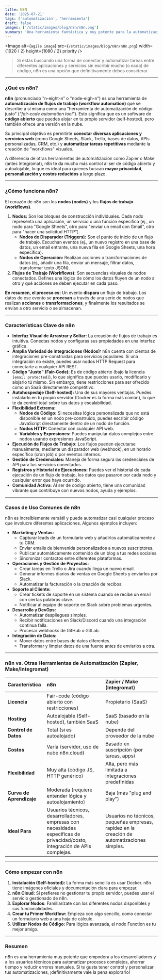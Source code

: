 ```yaml
---
title: N8N
date: '2025-07-21'
tags: ['automatización', 'herramienta']
draft: false
images: ['/static/images/blog/n8n/n8n.png']
summary: 'Una herramienta fantástica y muy potente para la automatización de flujos de trabajo'
---
```


<Image
  alt={`agile image`}
  src={`/static/images/blog/n8n/n8n.png`}
  width={1920 / 2}
  height={1080 / 2}
  priority
/>

>Si estás buscando una forma de conectar y automatizar tareas entre diferentes aplicaciones y servicios sin escribir mucho (o nada) de código, n8n es una opción que definitivamente debes considerar.

---

### ¿Qué es n8n?

**n8n** (pronunciado "n-eight-n" o "node-eigh-n") es una herramienta de **automatización de flujos de trabajo (workflow automation)** que se describe a sí misma como una "herramienta de automatización de código justo" (*"fair-code automation tool"*). Esto significa que es un software de **código abierto** que puedes alojar en tu propio servidor (self-hosted), pero también ofrece una versión en la nube.

Su principal objetivo es permitirte **conectar diversas aplicaciones y servicios web** (como Google Sheets, Slack, Trello, bases de datos, APIs personalizadas, CRM, etc.) y **automatizar tareas repetitivas** mediante la creación de "workflows" visuales.

A diferencia de otras herramientas de automatización como Zapier o Make (antes Integromat), n8n te da mucho más control al ser de código abierto y autoalojable, lo que es ideal para quienes buscan **mayor privacidad, personalización y costos reducidos** a largo plazo.

---

### ¿Cómo funciona n8n?

El corazón de n8n son los **nodos (nodes)** y los **flujos de trabajo (workflows)**.

1.  **Nodos:** Son los bloques de construcción individuales. Cada nodo representa una aplicación, un servicio o una función específica (ej., un nodo para "Google Sheets", otro para "enviar un email con Gmail", otro para "hacer una solicitud HTTP").
    * **Nodos de Disparador (Triggers):** Son el punto de inicio de un flujo de trabajo. Escuchan eventos (ej., un nuevo registro en una base de datos, un email entrante, una nueva fila en Google Sheets, una hora específica).
    * **Nodos de Operación:** Realizan acciones o transformaciones de datos (ej., añadir una fila, enviar un mensaje, filtrar datos, transformar texto JSON).
2.  **Flujos de Trabajo (Workflows):** Son secuencias visuales de nodos conectados. Defines una lógica de cómo los datos fluyen de un nodo a otro y qué acciones se deben ejecutar en cada paso.

**En resumen, el proceso es:**
Un evento **dispara** un flujo de trabajo. Los datos de ese evento se **procesan** a través de una serie de nodos que realizan **acciones** o **transformaciones**, y finalmente los resultados se envían a otro servicio o se almacenan.

---

### Características Clave de n8n

* **Interfaz Visual de Arrastrar y Soltar:** La creación de flujos de trabajo es intuitiva. Conectas nodos y configuras sus propiedades en una interfaz gráfica.
* **Amplia Variedad de Integraciones (Nodos):** n8n cuenta con cientos de integraciones pre-construidas para servicios populares. Si una integración no existe, puedes usar nodos HTTP Request para conectarte a cualquier API REST.
* **Código "Justo" (Fair-Code):** Es de código abierto (bajo la licencia `[email protected]`), lo que significa que puedes usarlo, modificarlo y alojarlo tú mismo. Sin embargo, tiene restricciones para ser ofrecido como un SaaS directamente competitivo.
* **Autohospedaje (Self-hosted):** Una de sus mayores ventajas. Puedes instalarlo en tu propio servidor (Docker es la forma más común), lo que te da control total sobre tus datos y escalabilidad.
* **Flexibilidad Extrema:**
    * **Nodos de Código:** Si necesitas lógica personalizada que no está disponible en un nodo pre-construido, puedes escribir código JavaScript directamente dentro de un nodo de función.
    * **Nodos HTTP:** Conectar con cualquier API web.
    * **Variables y Expresiones:** Puedes manipular datos complejos entre nodos usando expresiones JavaScript.
* **Ejecución de Flujos de Trabajo:** Los flujos pueden ejecutarse manualmente, mediante un disparador web (webhook), en un horario específico (cron job) o por eventos internos.
* **Gestión de Credenciales:** Maneja de forma segura las credenciales de API para tus servicios conectados.
* **Registros y Historial de Ejecuciones:** Puedes ver el historial de cada ejecución de un flujo de trabajo, los datos que pasaron por cada nodo y cualquier error que haya ocurrido.
* **Comunidad Activa:** Al ser de código abierto, tiene una comunidad vibrante que contribuye con nuevos nodos, ayuda y ejemplos.

---

### Casos de Uso Comunes de n8n

n8n es increíblemente versátil y puede automatizar casi cualquier proceso que involucre diferentes aplicaciones. Algunos ejemplos incluyen:

* **Marketing y Ventas:**
    * Capturar leads de un formulario web y añadirlos automáticamente a tu CRM.
    * Enviar emails de bienvenida personalizados a nuevos suscriptores.
    * Publicar automáticamente contenido de un blog a tus redes sociales.
    * Sincronizar contactos entre diferentes plataformas.
* **Operaciones y Gestión de Proyectos:**
    * Crear tareas en Trello o Jira cuando llega un nuevo email.
    * Generar informes diarios de ventas en Google Sheets y enviarlos por Slack.
    * Automatizar la facturación o la creación de recibos.
* **Soporte al Cliente:**
    * Crear tickets de soporte en un sistema cuando se recibe un email con ciertas palabras clave.
    * Notificar al equipo de soporte en Slack sobre problemas urgentes.
* **Desarrollo y DevOps:**
    * Automatizar despliegues simples.
    * Recibir notificaciones en Slack/Discord cuando una integración continua falla.
    * Procesar webhooks de GitHub o GitLab.
* **Integración de Datos:**
    * Mover datos entre bases de datos diferentes.
    * Transformar y limpiar datos de una fuente antes de enviarlos a otra.

---

### n8n vs. Otras Herramientas de Automatización (Zapier, Make/Integromat)

| Característica        | n8n                                      | Zapier / Make (Integromat)                     |
| :-------------------- | :--------------------------------------- | :--------------------------------------------- |
| **Licencia** | Fair-code (código abierto con restricciones) | Propietario (SaaS)                             |
| **Hosting** | Autoalojable (Self-hosted), también SaaS | SaaS (basado en la nube)                       |
| **Control de Datos** | Total (si es autoalojado)                | Depende del proveedor de la nube               |
| **Costos** | Varía (servidor, uso de nube n8n.cloud)  | Basado en suscripción (por tareas, apps)      |
| **Flexibilidad** | Muy alta (código JS, HTTP genérico)     | Alta, pero más limitada a integraciones predefinidas |
| **Curva de Aprendizaje**| Moderada (requiere entender lógica y autoalojamiento) | Baja (más "plug and play")                     |
| **Ideal Para** | Usuarios técnicos, desarrolladores, empresas con necesidades específicas de privacidad/costo, integración de APIs complejas. | Usuarios no técnicos, pequeñas empresas, rapidez en la creación de automatizaciones simples. |

---

### Cómo empezar con n8n

1.  **Instalación (Self-hosted):** La forma más sencilla es usar Docker. n8n tiene imágenes oficiales y documentación clara para empezar.
2.  **n8n Cloud:** Si prefieres no gestionar tu propio servidor, puedes usar el servicio gestionado de n8n.
3.  **Explorar Nodos:** Familiarízate con los diferentes nodos disponibles y sus funcionalidades.
4.  **Crear tu Primer Workflow:** Empieza con algo sencillo, como conectar un formulario web a una hoja de cálculo.
5.  **Utilizar Nodos de Código:** Para lógica avanzada, el nodo Function es tu mejor amigo.

---

### Resumen

n8n es una herramienta muy potente que empodera a los desarrolladores y a los usuarios técnicos para automatizar procesos complejos, ahorrar tiempo y reducir errores manuales. Si te gusta tener control y personalizar tus automatizaciones, ¡definitivamente vale la pena explorarlo!